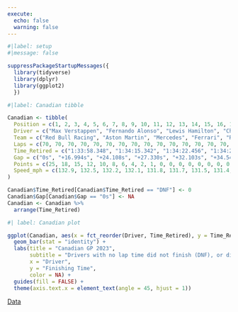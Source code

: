 ```yaml
---
execute:
  echo: false
  warning: false
---
```


```r
#|label: setup
#|message: false

suppressPackageStartupMessages({
  library(tidyverse)
  library(dplyr)
  library(ggplot2)
  })
```

```r
#|label: Canadian tibble

Canadian <- tibble(
  Position = c(1, 2, 3, 4, 5, 6, 7, 8, 9, 10, 11, 12, 13, 14, 15, 16, 17, 18, 19, 20),
  Driver = c("Max Verstappen", "Fernando Alonso", "Lewis Hamilton", "Charles Leclerc", "Sergio Perez", "Carlos Sainz", "Alex Albon", "Esteban Ocon", "Lance Stroll", "Valtteri Bottas", "Oscar Piastri", "Pierre Gasly", "Lando Norris", "Yuki Tsunoda", "Zhou Guanyu", "Nyck de Vries", "Nico Hülkenberg", "Kevin Magnussen", "George Russell", "Logan Sargeant"),
  Team = c("Red Bull Racing", "Aston Martin", "Mercedes", "Ferrari", "Red Bull Racing", "Ferrari", "Williams", "Alpine", "Aston Martin", "Alfa Romeo", "McLaren", "Alpine", "McLaren", "RB", "Alfa Romeo", "RB", "Haas", "Haas", "Mercedes", "Williams"),
  Laps = c(70, 70, 70, 70, 70, 70, 70, 70, 70, 70, 70, 70, 70, 70, 70, 70, 70, 70, 55, 18),
  Time_Retired = c("1:33:58.348", "1:34:15.342", "1:34:22.456", "1:34:25.678", "1:34:30.451", "1:34:32.890", "1:34:37.489", "1:34:40.921", "1:34:45.312", "1:34:50.783", "1:34:55.199", "1:34:57.351", "1:35:00.455", "1:35:02.123", "1:35:06.894", "1:35:10.389", "1:35:15.123", "1:35:20.789", "DNF", "DNF"),
  Gap = c("0s", "+16.994s", "+24.108s", "+27.330s", "+32.103s", "+34.542s", "+39.141s", "+42.573s", "+46.964s", "+52.435s", "+56.851s", "+59.003s", "+62.107s", "+63.775s", "+68.546s", "+72.041s", "+76.775s", "+82.441s", "DNF", "DNF"),
  Points = c(25, 18, 15, 12, 10, 8, 6, 4, 2, 1, 0, 0, 0, 0, 0, 0, 0, 0, 0, 0),
  Speed_mph = c(132.9, 132.5, 132.2, 132.1, 131.8, 131.7, 131.5, 131.4, 131.2, 131.0, 130.9, 130.7, 130.6, 130.5, 130.3, 130.2, 130.0, 129.9, 129.7, 129.5)
)

Canadian$Time_Retired[Canadian$Time_Retired == "DNF"] <- 0
Canadian$Gap[Canadian$Gap == "0s"] <- NA
Canadian <- Canadian %>%
  arrange(Time_Retired)
```

```r
#| label: Canadian plot

ggplot(Canadian, aes(x = fct_reorder(Driver, Time_Retired), y = Time_Retired, fill = Driver)) +
  geom_bar(stat = "identity") +
  labs(title = "Canadian GP 2023",
       subtitle = "Drivers with no lap time did not finish (DNF), or did not start (DNS)",
       x = "Driver",
       y = "Finishing Time",
       color = NA) +
  guides(fill = FALSE) +
  theme(axis.text.x = element_text(angle = 45, hjust = 1))
```
[Data](https://www.motorsport.com/f1/results/2023/canadian-gp-625304/)